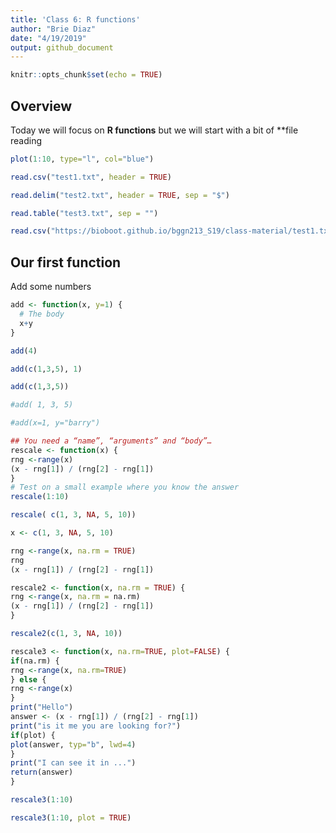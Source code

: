 ```yaml
---
title: 'Class 6: R functions'
author: "Brie Diaz"
date: "4/19/2019"
output: github_document
---
```


```r
knitr::opts_chunk$set(echo = TRUE)
```

## Overview
Today we will focus on **R functions** but we will start with a bit of **file reading

```r
plot(1:10, type="l", col="blue")
```
```r
read.csv("test1.txt", header = TRUE)
```

```r
read.delim("test2.txt", header = TRUE, sep = "$")
```

```r
read.table("test3.txt", sep = "")
```


```r
read.csv("https://bioboot.github.io/bggn213_S19/class-material/test1.txt")
```

## Our first function

Add some numbers 

```r
add <- function(x, y=1) {
  # The body
  x+y
}
```


```r
add(4)
```


```r
add(c(1,3,5), 1)
```

```r
add(c(1,3,5))
```




```r
#add( 1, 3, 5)

```


```r
#add(x=1, y="barry")
```



```r
## You need a “name”, “arguments” and “body”…
rescale <- function(x) {
rng <-range(x)
(x - rng[1]) / (rng[2] - rng[1])
}
# Test on a small example where you know the answer
rescale(1:10)
```

```r
rescale( c(1, 3, NA, 5, 10))
```


```r
x <- c(1, 3, NA, 5, 10)

rng <-range(x, na.rm = TRUE)
rng
(x - rng[1]) / (rng[2] - rng[1])

```


```r
rescale2 <- function(x, na.rm = TRUE) {
rng <-range(x, na.rm = na.rm)
(x - rng[1]) / (rng[2] - rng[1])
}
```


```r
rescale2(c(1, 3, NA, 10))
```



```r
rescale3 <- function(x, na.rm=TRUE, plot=FALSE) {
if(na.rm) {
rng <-range(x, na.rm=TRUE)
} else {
rng <-range(x)
}
print("Hello")
answer <- (x - rng[1]) / (rng[2] - rng[1])
print("is it me you are looking for?")
if(plot) {
plot(answer, typ="b", lwd=4)
}
print("I can see it in ...")
return(answer)
}

```


```r
rescale3(1:10)
```

```r
rescale3(1:10, plot = TRUE)
```



















